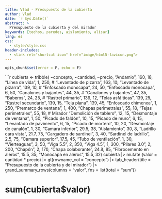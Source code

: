 ```yaml
---
title: Vlad - Presupuesto de la cubierta
author: Vlad
date: `r Sys.Date()`
abstract: >
  Presupuesto de la cubierta y del mirador
keywords: [techos, paredes, aislamiento, alisar]
lang: es
css:
  - style/style.css
header-includes:
  - <link rel="shortcut icon" href="image/html5-favicon.png">
---
```


```r
opts_chunk$set(error = F, echo = F)
```

```r
cubierta <- tribble(
  ~concepto, ~cantidad, ~precio,
  "Andamio", 160, 18,
  "Línea de vida", 1, 250,
  # "Levantado de pizarra", 163, 10,
  "Levantado de pizarra", 139, 10,
  # "Enfoscado monocapa", 24, 50,
  "Enfoscado monocapa", 6, 50,
  "Canalones y bajantes", 44, 35,
  # "Canalones y bajantes", 47, 35,
  "Baberos", 24, 25,
  # "Rastrel primario", 139, 12,
  "Telas asfálticas", 139, 25,
  "Rastrel secundario", 139, 15,
  "Teja plana", 139, 45,
  "Enfoscado chimenea", 1, 250,
  "Premarco de ventana", 1, 400,
  "Chapas perimetrales", 55, 18,
  "Tejas perimetrales", 55, 18,
  # Mirador
  "Demolición de tablero", 12, 15,
  "Desmontaje de ventana", 1, 50,
  "Picado de faldón", 10, 15,
  "Picado de muro", 6, 15,
  "Levantado de pavimento", 6, 15,
  "Picado de mortero", 10, 20,
  "Desmontaje de canalón", 1, 30,
  "Camara inferior", 29.5, 38,
  "Aislamiento", 30, 8,
  "Ladrillo cara vista", 21.7, 75,
  "Cargadero de sardinel", 3, 40,
  "Sardinel de ladrillo", 2.5, 75,
  "Camara superior", 17.5, 45,
  "Tubo de ventilación", 1, 30,
  "Vierteaguas", 3, 50,
  "Viga 5.5", 2, 350,
  "Viga 4.5", 1, 300,
  "Pilares 3.0", 2, 200,
  "Chapón", 2, 170,
  "Chapa colaborante", 24.8, 85,
  "Fibrocemento en aleros", 15.5, 35,
  "Monocapa en aleros", 15.5, 32)
cubierta |> mutate (valor = cantidad * precio) |>
  gt(rowname_col = "concepto") |>
  tab_header(title = "Presupuesto de la cubierta y del mirador") |>
  grand_summary_rows(columns = "valor", fns = list(total = "sum"))

# sum(cubierta$valor)
